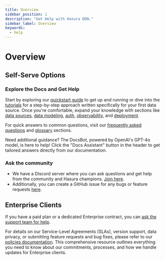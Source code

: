 ```yaml
---
title: Overview
sidebar_position: 1
description: "Get Help with Hasura DDN."
sidebar_label: Overview
keywords:
  - help
---
```


# Overview

## Self-Serve Options

### Explore the Docs and Get Help

Start by exploring our [quickstart guide](/quickstart.mdx) to get up and running or dive into the
[tutorials](/how-to-build-with-ddn/overview.mdx) for a step-by-step approach written specifically for your first data
source. Once you're comfortable, expand your knowledge with sections like [data sources](data-sources/overview.mdx),
[data modeling](data-modeling/overview.mdx), [auth](auth/overview.mdx), [observability](observability/overview.mdx), and
[deployment](deployment/overview.mdx).

For quick answers to common questions, visit our [frequently asked questions](/help/faq.mdx) and
[glossary](/help/glossary.mdx) sections.

Need additional guidance? The DocsBot, powered by OpenAI's GPT-4o model, is here to help! Click the "Docs Assistant"
button in the header to get tailored answers directly from our documentation.

### Ask the community

- We have a Discord server where you can ask questions and get help from the community and Hasura champions.
  [Join here](https://discord.com/invite/hasura).
- Additionally, you can create a GitHub issue for any bugs or feature requests
  [here](https://github.com/hasura/graphql-engine/issues).

## Enterprise Clients

If you have a paid plan or a dedicated Enterprise contract, you can
[ask the support team for help](https://hasurahelp.zendesk.com/hc/en-us/requests/new).

For details on our Service-Level Agreements (SLAs), version support, data privacy, or submitting feature requests and
bug fixes, please refer to our [policies documentation](/help/policies/index.mdx). This comprehensive resource outlines
everything you need to know about our commitments, processes, and how we handle updates for Enterprise clients.
